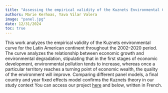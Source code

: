 ```yaml
---
title: "Assessing the empirical validity of the Kuznets Environmental Curve"
authors: Marie Kerhoas, Yava Vilar Valera
image: "panel.jpg"
date: 12/31/2024
toc: true
---
```


This work analyzes the empirical validity of the Kuznets environmental curve for the Latin American continent throughout the 2002–2020 period. The curve analyzes the relationship between economic growth and environmental degradation, stipulating that in the first stages of economic development, environmental pollution tends to increase, whereas once a particular territory reaches a turning point of economic wealth, the quality of the environment will improve. Comparing different panel models, a final country and year fixed effects model confirms the Kuznets theory in our study context
You can access our project [here](panel.pdf) and below, written in French. 


<object data="panel.pdf" type="application/pdf" width="100%" height="100%" style="min-height:50vh;">

</object>
